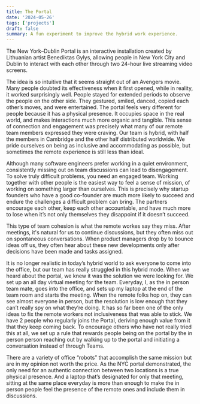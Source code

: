 ```yaml
---
title: The Portal
date: '2024-05-26'
tags: ['projects']
draft: false
summary: A fun experiment to improve the hybrid work experience.
---
```


The New York–Dublin Portal is an interactive installation created by Lithuanian artist Benediktas Gylys, allowing people in New York City and Dublin to interact with each other through two 24-hour live streaming video screens.

The idea is so intuitive that it seems straight out of an Avengers movie. Many people doubted its effectiveness when it first opened, while in reality, it worked surprisingly well. People stayed for extended periods to observe the people  on the other side. They gestured, smiled, danced, copied each other’s moves, and were entertained. The portal feels very different for people because it has a physical presence. It occupies space in the real world, and makes interactions much more organic and tangible. 
This sense of connection and engagement was precisely what many of our remote team members expressed they were craving. Our team is hybrid, with half the members in Cambridge and the other half distributed worldwide. We pride ourselves on being as inclusive and accommodating as possible, but sometimes the remote experience is still less than ideal.

Although many software engineers prefer working in a quiet environment, consistently missing out on team discussions can lead to disengagement. To solve truly difficult problems, you need an engaged team. Working together with other people is the easiest way to feel a sense of mission, of working on something larger than ourselves. This is precisely why startup founders who have a good co-founder are much more likely to succeed and endure the challenges a difficult problem can bring. The partners encourage each other, keep each other accountable, and have much more to lose when it’s not only themselves they disappoint if it doesn’t succeed.

This type of team cohesion is what the remote workes say they miss. After meetings, it's natural for us to continue discussions, but they often miss out on spontaneous conversations. When product managers drop by to bounce ideas off us, they often hear about these new developments only after decisions have been made and tasks assigned. 

It is no longer realistic in today’s hybrid world to ask everyone to come into the office, but our team has really struggled in this hybrid mode. When we heard about the portal, we knew it was the solution we were looking for. We set up an all day virtual meeting for the team. Everyday, I, as the in person team mate, goes into the office, and sets up my laptop at the end of the team room and starts the meeting. When the remote folks hop on, they can see almost everyone in person, but the resolution is low enough that they can’t really spy on what they’re doing. It has so far been one of the only ideas to fix the remote workers not inclusiveness that was able to stick. We have 2 people who regularly joins the Portal, deriving enough value from it that they keep coming back. To encourage others who have not really tried this at all, we set up a rule that rewards people being on the portal by the in person person reaching out by walking up to the portal and initiating a conversation instead of through Teams. 

There are a variety of office “robots” that accomplish the same mission but are in my opinion not worth the price. As the NYC portal demonstrated, the only need for an authentic connection between two locations is a true physical presence. And a laptop that’s designated for only that meeting, sitting at the same place everyday is more than enough to make the in person people feel the presence of the remote ones and include them in discussions. 
